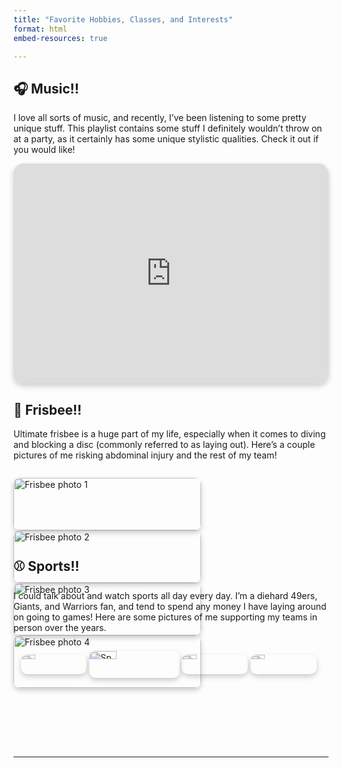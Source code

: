 ```yaml
---
title: "Favorite Hobbies, Classes, and Interests"
format: html
embed-resources: true

---
```


## 🎧 Music!!


I love all sorts of music, and recently, I’ve been listening to some pretty unique stuff.
This playlist contains some stuff I definitely wouldn’t throw on at a party, as it certainly has some unique stylistic qualities. Check it out if you would like!

<div style="display: flex; justify-content: center; margin-top: 1em;">
<iframe style="border-radius:16px; box-shadow: 0 4px 10px rgba(0,0,0,0.2);" src="https://open.spotify.com/embed/playlist/74pQsT3ECo5eEU2Dju0joo?utm_source=generator" width="100%" height="352" frameBorder="0" allowfullscreen="" allow="autoplay; clipboard-write; encrypted-media; fullscreen; picture-in-picture" loading="lazy"></iframe>
</iframe>
  </div>

## 🥏 Frisbee!!

Ultimate frisbee is a huge part of my life, especially when it comes to diving and blocking a disc (commonly referred to as laying out). Here's a couple pictures of me risking abdominal injury and the rest of my team!
 
<div style="
  display: grid;
  grid-template-columns: repeat(auto-fit, minmax(200px, 1fr));
  gap: 1em;
  margin-top: 1em;
  max-width: 1200px;
  margin-left: auto;
  margin-right: auto;
">

  <img src="frisbee/frisbee1.JPG" alt="Frisbee photo 1" 
       style="width: 100%; max-width: 300px; height: auto; 
              border-radius: 10px; box-shadow: 0 4px 8px rgba(0,0,0,0.2);">
  <img src="frisbee/frisbee2.JPG" alt="Frisbee photo 2" 
       style="width: 100%; max-width: 300px; height: auto; 
              border-radius: 10px; box-shadow: 0 4px 8px rgba(0,0,0,0.2);">
  <img src="frisbee/frisbee3.PNG" alt="Frisbee photo 3" 
       style="width: 100%; max-width: 300px; height: auto; 
              border-radius: 10px; box-shadow: 0 4px 8px rgba(0,0,0,0.2);">
  <img src="frisbee/frisbee4.JPG" alt="Frisbee photo 4" 
       style="width: 100%; max-width: 300px; height: auto; 
              border-radius: 10px; box-shadow: 0 4px 8px rgba(0,0,0,0.2);">
</div>

## ⚾ Sports!!

I could talk about and watch sports all day every day. I'm a diehard 49ers, Giants, and Warriors fan, and tend to spend any money I have laying around on going to games! Here are some pictures of me supporting my teams in person over the years. 

<div style="
  display: flex;
  justify-content: center;
  gap: 1em;
  margin-top: 1em;
  flex-wrap: wrap;
">
  <img src="sports/sports1.JPG" alt="Sports photo 1" style="width: 22%; max-width: 300px; height: auto; border-radius: 10px; box-shadow: 0 4px 8px rgba(0,0,0,0.2);">
  <img src="sports/sports2.png" alt="Sports photo 2" style="width: 30%; max-width: 300px; height: auto; border-radius: 10px; box-shadow: 0 4px 8px rgba(0,0,0,0.2);">
  <img src="sports/sports3.JPG" alt="Sports photo 3" style="width: 22%; max-width: 300px; height: auto; border-radius: 10px; box-shadow: 0 4px 8px rgba(0,0,0,0.2);">
  <img src="sports/sports4.JPG" alt="Sports photo 4" style="width: 22%; max-width: 300px; height: auto; border-radius: 10px; box-shadow: 0 4px 8px rgba(0,0,0,0.2);">
</div>
---
